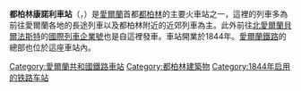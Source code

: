 {{refimprove|time=2015-01-11T03:40:35+00:00}}
{{Infobox Station
|BoxWidth = 24em
|Title = 都柏林康诺利车站
|SubTitle = 
|EngTitle = Dublin Connolly Station
|EngSubTitle = Stáisiún Uí Chonghaile
|linecolour = #355E3B
|linecolour2 = #FFA500
|linecolour3 = #00A550
|linecolour4 = #00BB00
|linecolour5 = #FF0000
|linecolour6 = #228B22
|linecolour7 = #333333
|ImageName = Dublin Connolly railway station 2006.jpg
|ImageSize = 290px
|ImageCaption = 2006年的康诺利车站站房
|ImagePadding = 0
|Code = CNLLY
|Operator = [[爱尔兰铁路|爱尔兰铁路]]
|Line = 
|Place = {{IRE}}[[都柏林|都柏林]]{{link-en|亚眠街|Amiens Street, Dublin}}1号
|Coord = {{coord|53.351210|N|6.250185|W|display=inline,title}}
|Style = 
|Hall Style = 
|PlatformType = 
|PlatformNumber = 9
|TrackNum = 
|Interchange = 
|ExitNumber = 
|StartDate = 1844年11月29日
|Elevation = 
|Depth = 
|Architect = 
|connection = 
|yearly ridership = 
|daily ridership = 
|OPENHOURS = 
|Hours = 
|Time First = 
|Time First WD = 
|Time Last WD = 
|Time First WE = 
|Time Last WE = 
|Time Last = 
|Time Night Train = 
}}
'''都柏林康諾利車站'''（{{lang-en|Dublin Connolly station}}，{{lang-ga|Stáisiún Uí Chonghaile}}）是[[愛爾蘭|愛爾蘭]]首都[[都柏林|都柏林]]的主要火車站之一，這裡的列車多為前往愛爾蘭各地的長途列車以及都柏林附近的近郊列車為主。此外前往[[北愛爾蘭|北愛爾蘭]][[貝爾法斯特|貝爾法斯特]]的[[國際列車|國際列車]][[企業號_(列車)|企業號]]也是自這裡發車。車站開業於1844年。[[愛爾蘭鐵路|愛爾蘭鐵路]]的總部也位於這座車站內。
{{gallery
|width=200
|File:YEAR OF THE MONKEY IN DUBLIN (CHINESE POETRY ON THE DART TO CELEBRATE THE NEW CHINESE YEAR)--111382 (24148319814).jpg|一列{{link-en|爱尔兰交通局8100系电力动车组|CIÉ 8100 Class}}在康诺利站（2016年2月）
|File:YEAR OF THE MONKEY IN DUBLIN (CHINESE POETRY ON THE DART TO CELEBRATE THE NEW CHINESE YEAR)-111419 (24150636994).jpg|2016年春节活动期间的吟诗者，可见康诺利站内的爱英双语站牌
|File:Dublin Connolly (8208).jpg|车站站场
|File:A Red Line Luas unit at the Connolly Station terminus - geograph.org.uk - 1455798.jpg|有轨电车路轨
}}
{{commonscat|Dublin Connolly railway station}}
[[Category:愛爾蘭共和國鐵路車站|Category:愛爾蘭共和國鐵路車站]]
[[Category:都柏林建築物|Category:都柏林建築物]]
[[Category:1844年启用的铁路车站|Category:1844年启用的铁路车站]]